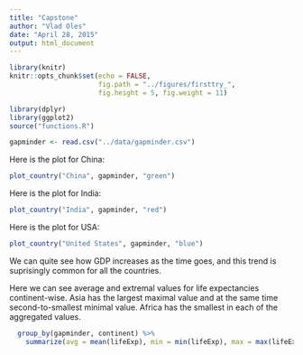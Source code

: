 ```yaml
---
title: "Capstone"
author: "Vlad Oles"
date: "April 28, 2015"
output: html_document
---
```

```r
library(knitr)
knitr::opts_chunk$set(echo = FALSE,
                      fig.path = "../figures/firsttry_",
                      fig.height = 5, fig.weight = 11)
```

```r
library(dplyr)
library(ggplot2)
source("functions.R")
```

```r
gapminder <- read.csv("../data/gapminder.csv")
```

Here is the plot for China:
```r
plot_country("China", gapminder, "green")
```

Here is the plot for India:
```r
plot_country("India", gapminder, "red")
```

Here is the plot for USA:
```r
plot_country("United States", gapminder, "blue")
```

We can quite see how GDP increases as the time goes, and this trend is suprisingly common for all the countries.

Here we can see average and extremal values for life expectancies continent-wise. Asia has the largest maximal value and at the same time second-to-smallest minimal value. Africa has the smallest in each of the aggregated values.
```r
  group_by(gapminder, continent) %>%
    summarize(avg = mean(lifeExp), min = min(lifeExp), max = max(lifeExp))
```
